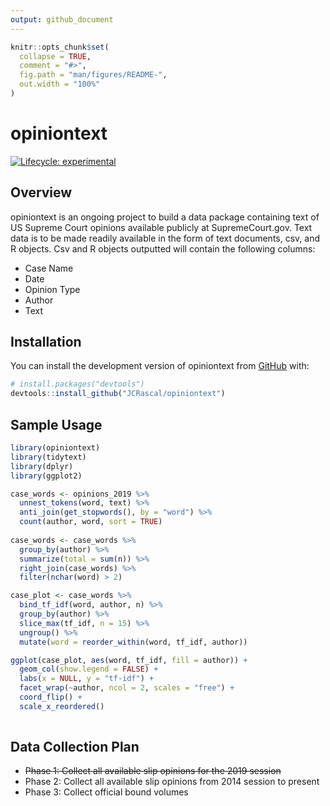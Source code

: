 ```yaml
---
output: github_document
---
```


<!-- README.md is generated from README.Rmd. Please edit that file -->

```r
knitr::opts_chunk$set(
  collapse = TRUE,
  comment = "#>",
  fig.path = "man/figures/README-",
  out.width = "100%"
)
```

# opiniontext

<!-- badges: start -->
[![Lifecycle: experimental](https://img.shields.io/badge/lifecycle-experimental-orange.svg)](https://www.tidyverse.org/lifecycle/#experimental)
<!-- badges: end -->

## Overview
opiniontext is an ongoing project to build a data package containing text of
US Supreme Court opinions available publicly at SupremeCourt.gov. Text data is
to be made readily available in the form of text documents, csv, and R objects.
Csv and R objects outputted will contain the following columns:

* Case Name
* Date
* Opinion Type
* Author
* Text

## Installation

You can install the development version of opiniontext from [GitHub](https://github.com/) with:

```r
# install.packages("devtools")
devtools::install_github("JCRascal/opiniontext")
```

## Sample Usage

```r
library(opiniontext)
library(tidytext)
library(dplyr)
library(ggplot2)

case_words <- opinions_2019 %>%
  unnest_tokens(word, text) %>%
  anti_join(get_stopwords(), by = "word") %>%
  count(author, word, sort = TRUE)
  
case_words <- case_words %>%
  group_by(author) %>%
  summarize(total = sum(n)) %>%
  right_join(case_words) %>%
  filter(nchar(word) > 2)

case_plot <- case_words %>%
  bind_tf_idf(word, author, n) %>%
  group_by(author) %>%
  slice_max(tf_idf, n = 15) %>%
  ungroup() %>%
  mutate(word = reorder_within(word, tf_idf, author))

ggplot(case_plot, aes(word, tf_idf, fill = author)) +
  geom_col(show.legend = FALSE) +
  labs(x = NULL, y = "tf-idf") +
  facet_wrap(~author, ncol = 2, scales = "free") +
  coord_flip() +
  scale_x_reordered()
  
```

## Data Collection Plan

* ~~Phase 1: Collect all available slip opinions for the 2019 session~~
* Phase 2: Collect all available slip opinions from 2014 session to present
* Phase 3: Collect official bound volumes


